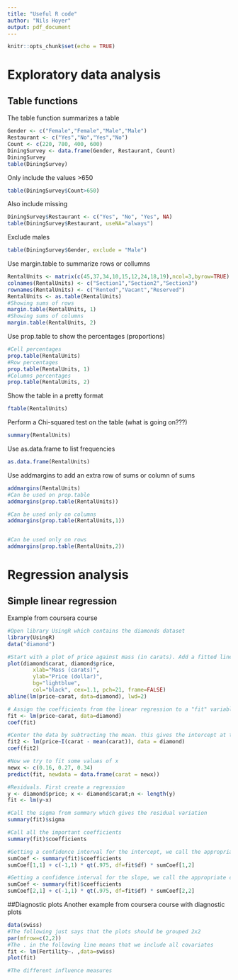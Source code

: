 ```yaml
---
title: "Useful R code"
author: "Nils Hoyer"
output: pdf_document
---
```


```r
knitr::opts_chunk$set(echo = TRUE)
```


# Exploratory data analysis
## Table functions
The table function summarizes a table

```r
Gender <- c("Female","Female","Male","Male")
Restaurant <- c("Yes","No","Yes","No")
Count <- c(220, 780, 400, 600)
DiningSurvey <- data.frame(Gender, Restaurant, Count)
DiningSurvey
table(DiningSurvey)
```

Only include the values >650
```r
table(DiningSurvey$Count>650)

```

Also include missing 
```r
DiningSurvey$Restaurant <- c("Yes", "No", "Yes", NA)
table(DiningSurvey$Restaurant, useNA="always")
```

Exclude males
```r
table(DiningSurvey$Gender, exclude = "Male")
```

Use margin.table to summarize rows or collumns
```r
RentalUnits <- matrix(c(45,37,34,10,15,12,24,18,19),ncol=3,byrow=TRUE)
colnames(RentalUnits) <- c("Section1","Section2","Section3")
rownames(RentalUnits) <- c("Rented","Vacant","Reserved")
RentalUnits <- as.table(RentalUnits)
#Showing sums of rows
margin.table(RentalUnits, 1)
#Showing sums of columns
margin.table(RentalUnits, 2)
```

Use prop.table to show the percentages (proportions)
```r
#Cell percentages
prop.table(RentalUnits)
#Row percentages
prop.table(RentalUnits, 1)
#Columns percentages
prop.table(RentalUnits, 2)
```

Show the table in a pretty format
```r
ftable(RentalUnits)

```

Perform a Chi-squared test on the table (what is going on???)
```r
summary(RentalUnits)
```

Use as.data.frame to list frequencies
```r
as.data.frame(RentalUnits)
```

Use addmargins to add an extra row of sums or column of sums
```r
addmargins(RentalUnits)
#Can be used on prop.table
addmargins(prop.table(RentalUnits))

#Can be used only on columns
addmargins(prop.table(RentalUnits,1))


#Can be used only on rows
addmargins(prop.table(RentalUnits,2))
```



# Regression analysis
## Simple linear regression
Example from coursera course
```r
#Open library UsingR which contains the diamonds dataset
library(UsingR)
data("diamond")

#Start with a plot of price against mass (in carats). Add a fitted line 
plot(diamond$carat, diamond$price,
        xlab="Mass (carats)",
        ylab="Price (dollar)",
        bg="lightblue",
        col="black", cex=1.1, pch=21, frame=FALSE)
abline(lm(price~carat, data=diamond), lwd=2)

# Assign the coefficients from the linear regression to a "fit" variable and call its coefficients
fit <- lm(price~carat, data=diamond)
coef(fit)

#Center the data by subtracting the mean. this gives the intercept at the average x (the average size of diamond)
fit2 <- lm(price~I(carat - mean(carat)), data = diamond)
coef(fit2)

#Now we try to fit some values of x
newx <- c(0.16, 0.27, 0.34)
predict(fit, newdata = data.frame(carat = newx))

#Residuals. First create a regression
y <- diamond$price; x <- diamond$carat;n <- length(y)
fit <- lm(y~x)

#Call the sigma from summary which gives the residual variation
summary(fit)$sigma

#Call all the important coefficients
summary(fit)$coefficients

#Getting a confidence interval for the intercept, we call the appropriate cells in the coefficients table
sumCoef <- summary(fit)$coefficients
sumCoef[1,1] + c(-1,1) * qt(.975, df=fit$df) * sumCoef[1,2]

#Getting a confidence interval for the slope, we call the appropriate cells in the coefficients table
sumCoef <- summary(fit)$coefficients
sumCoef[2,1] + c(-1,1) * qt(.975, df=fit$df) * sumCoef[2,2]

```

##Diagnostic plots
Another example from coursera course with diagnostic plots
```r
data(swiss)
#The following just says that the plots should be grouped 2x2
par(mfrow=c(2,2))
#The . in the following line means that we include all covariates
fit <- lm(Fertility~. ,data=swiss)
plot(fit)

#The different influence measures
```

